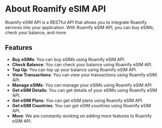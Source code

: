 # About Roamify eSIM API

Roamify eSIM API is a RESTful API that allows you to integrate Roamify services into your application. With Roamify eSIM API, you can buy eSIMs, check your balance, and more.

## Features

- **Buy eSIMs**: You can buy eSIMs using Roamify eSIM API.
- **Check Balance**: You can check your balance using Roamify eSIM API.
- **Top Up**: You can top up your balance using Roamify eSIM API.
- **View Transactions**: You can view your transactions using Roamify eSIM API.
- **Manage eSIMs**: You can manage your eSIMs using Roamify eSIM API.
- **Get eSIM Details**: You can get details of your eSIMs using Roamify eSIM API.
- **Get eSIM Plans**: You can get eSIM plans using Roamify eSIM API.
- **Get eSIM Countries**: You can get eSIM countries using Roamify eSIM API.
- **More**: We are constantly working on adding more features to Roamify eSIM API.

